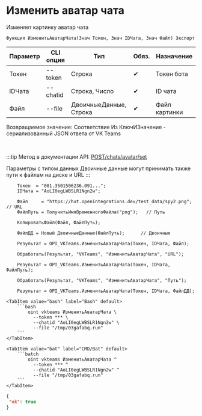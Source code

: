 ﻿---
sidebar_position: 2
description: Изменить аватар чата и другие функции для работы с VKTeams в Открытом пакете интеграций - бесплатной open-source библиотеке интеграций для 1С:Предприятие 8, OneScript и CLI
keywords: [1C, 1С, 1С:Предприятие, 1С:Предприятие 8.3, API, Интеграция, Сервисы, Обмен, OneScript, CLI, VKTeams]
---


# Изменить аватар чата
 Изменяет картинку аватар чата



`Функция ИзменитьАватарЧата(Знач Токен, Знач IDЧата, Знач Файл) Экспорт`

  | Параметр | CLI опция | Тип | Обяз. | Назначение |
  |-|-|-|-|-|
  | Токен | --token | Строка | &#x2714; | Токен бота |
  | IDЧата | --chatid | Строка, Число | &#x2714; | ID чата |
  | Файл | --file | ДвоичныеДанные, Строка | &#x2714; | Файл картинки |

  
  Возвращаемое значение:   Соответствие Из КлючИЗначение - сериализованный JSON ответа от VK Teams

<br/>

:::tip
Метод в документации API: [POST ​/chats​/avatar​/set](https://teams.vk.com/botapi/#/chats/post_chats_avatar_set)

Параметры с типом данных Двоичные данные могут принимать также пути к файлам на диске и URL
:::
<br/>



```bsl title="Пример использования для 1С:Предприятие/OneScript"
    Токен  = "001.3501506236.091...";
    IDЧата = "AoLI0egLWBSLR1Ngn2w";

    Файл     = "https://hut.openintegrations.dev/test_data/spy2.png";        // URL
    ФайлПуть = ПолучитьИмяВременногоФайла("png");   // Путь

    КопироватьФайл(Файл, ФайлПуть);

    ФайлДД = Новый ДвоичныеДанные(ФайлПуть);      // Двоичные

    Результат = OPI_VKTeams.ИзменитьАватарЧата(Токен, IDЧата, Файл);

    Обработать(Результат, "VKTeams", "ИзменитьАватарЧата", "URL");

    Результат = OPI_VKTeams.ИзменитьАватарЧата(Токен, IDЧата, ФайлПуть);

    Обработать(Результат, "VKTeams", "ИзменитьАватарЧата", "Путь");

    Результат = OPI_VKTeams.ИзменитьАватарЧата(Токен, IDЧата, ФайлДД);
```
    

 <Tabs>
  
    <TabItem value="bash" label="Bash" default>
        ```bash
            oint vkteams ИзменитьАватарЧата \
              --token *** \
              --chatid "AoLI0egLWBSLR1Ngn2w" \
              --file "/tmp/03gafabq.run"
        ```
    </TabItem>
  
    <TabItem value="bat" label="CMD/Bat" default>
        ```batch
            oint vkteams ИзменитьАватарЧата ^
              --token *** ^
              --chatid "AoLI0egLWBSLR1Ngn2w" ^
              --file "/tmp/03gafabq.run"
        ```
    </TabItem>
</Tabs>


```json title="Результат"
{
 "ok": true
}
```
